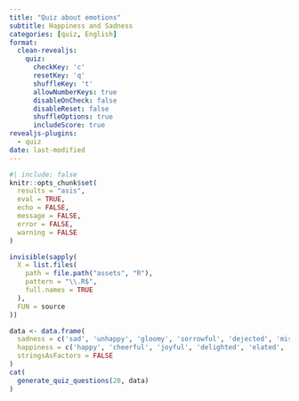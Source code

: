 ```yaml
---
title: "Quiz about emotions"
subtitle: Happiness and Sadness
categories: [quiz, English]
format:
  clean-revealjs:
    quiz: 
      checkKey: 'c'
      resetKey: 'q'
      shuffleKey: 't'
      allowNumberKeys: true
      disableOnCheck: false
      disableReset: false
      shuffleOptions: true
      includeScore: true
revealjs-plugins:
  - quiz
date: last-modified
---
```


```r
#| include: false
knitr::opts_chunk$set(
  results = "asis",
  eval = TRUE,
  echo = FALSE,
  message = FALSE,
  error = FALSE,
  warning = FALSE
)

invisible(sapply(
  X = list.files(
    path = file.path("assets", "R"),
    pattern = "\\.R$",
    full.names = TRUE
  ),
  FUN = source
))
```

```r
data <- data.frame(
  sadness = c('sad', 'unhappy', 'gloomy', 'sorrowful', 'dejected', 'miserable', 'heartbroken', 'depressed'),
  happiness = c('happy', 'cheerful', 'joyful', 'delighted', 'elated', 'thrilled', 'ecstatic', 'overjoyed'),
  stringsAsFactors = FALSE
)
cat(
  generate_quiz_questions(20, data)
)
```
